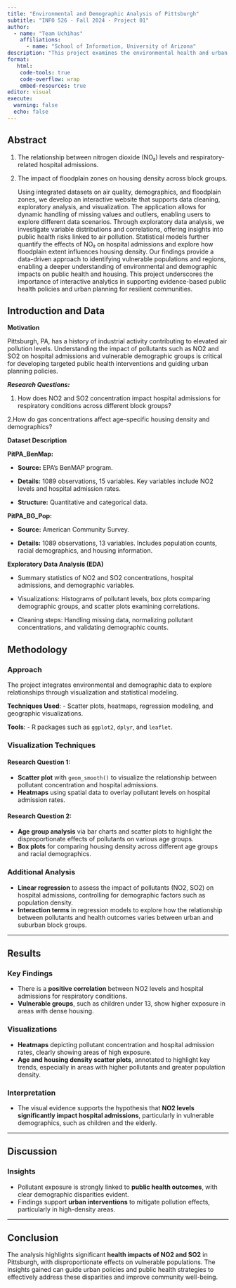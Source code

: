 ```yaml
---
title: "Environmental and Demographic Analysis of Pittsburgh"
subtitle: "INFO 526 - Fall 2024 - Project 01"
author: 
  - name: "Team Uchihas"
    affiliations:
      - name: "School of Information, University of Arizona"
description: "This project examines the environmental health and urban planning challenges in Pittsburgh, by analyzing the effects of NO₂ concentration on hospital admissions and exploring the correlation between floodplain extent and housing density. Using the datasets from BenMap for NO₂ concentration and health impact data, census block group data for population and housing characteristics, and floodplain mapping, this study seeks to provide insights into how air pollution affects public health, particularly hospital admissions for respiratory conditions. Additionally, the project explores spatial patterns of housing density within flood-prone areas, aiming to inform urban resilience planning. By integrating these datasets, the analysis highlights the dual environmental risks of air pollution and flood vulnerability, aiding policymakers in designing targeted interventions for health and safety improvements in Pittsburgh."
format:
   html:
    code-tools: true
    code-overflow: wrap
    embed-resources: true
editor: visual
execute:
  warning: false
  echo: false
---
```


## Abstract

(1) The relationship between nitrogen dioxide (NO₂) levels and respiratory-related hospital admissions.

(2) The impact of floodplain zones on housing density across block groups.

    Using integrated datasets on air quality, demographics, and floodplain zones, we develop an interactive website that supports data cleaning, exploratory analysis, and visualization. The application allows for dynamic handling of missing values and outliers, enabling users to explore different data scenarios. Through exploratory data analysis, we investigate variable distributions and correlations, offering insights into public health risks linked to air pollution. Statistical models further quantify the effects of NO₂ on hospital admissions and explore how floodplain extent influences housing density. Our findings provide a data-driven approach to identifying vulnerable populations and regions, enabling a deeper understanding of environmental and demographic impacts on public health and housing. This project underscores the importance of interactive analytics in supporting evidence-based public health policies and urban planning for resilient communities.

## Introduction and Data

**Motivation**

Pittsburgh, PA, has a history of industrial activity contributing to elevated air pollution levels. Understanding the impact of pollutants such as NO2 and SO2 on hospital admissions and vulnerable demographic groups is critical for developing targeted public health interventions and guiding urban planning policies.

***Research Questions:***

1.  How does NO2 and SO2 concentration impact hospital admissions for respiratory conditions across different block groups?

2.How do gas concentrations affect age-specific housing density and demographics?

**Dataset Description**

**PitPA_BenMap:**

-   **Source:** EPA’s BenMAP program.

-   **Details:** 1089 observations, 15 variables. Key variables include NO2 levels and hospital admission rates.

-   **Structure:** Quantitative and categorical data.

**PitPA_BG_Pop:**

-   **Source:** American Community Survey.

-   **Details:** 1089 observations, 13 variables. Includes population counts, racial demographics, and housing information.

**Exploratory Data Analysis (EDA)**

-   Summary statistics of NO2 and SO2 concentrations, hospital admissions, and demographic variables.

-   Visualizations: Histograms of pollutant levels, box plots comparing demographic groups, and scatter plots examining correlations.

-   Cleaning steps: Handling missing data, normalizing pollutant concentrations, and validating demographic counts.

## Methodology

### Approach

The project integrates environmental and demographic data to explore relationships through visualization and statistical modeling.

**Techniques Used**: - Scatter plots, heatmaps, regression modeling, and geographic visualizations.

**Tools**: - R packages such as `ggplot2`, `dplyr`, and `leaflet`.

### Visualization Techniques

#### Research Question 1:

-   **Scatter plot** with `geom_smooth()` to visualize the relationship between pollutant concentration and hospital admissions.
-   **Heatmaps** using spatial data to overlay pollutant levels on hospital admission rates.

#### Research Question 2:

-   **Age group analysis** via bar charts and scatter plots to highlight the disproportionate effects of pollutants on various age groups.
-   **Box plots** for comparing housing density across different age groups and racial demographics.

### Additional Analysis

-   **Linear regression** to assess the impact of pollutants (NO2, SO2) on hospital admissions, controlling for demographic factors such as population density.
-   **Interaction terms** in regression models to explore how the relationship between pollutants and health outcomes varies between urban and suburban block groups.

------------------------------------------------------------------------

## Results

### Key Findings

-   There is a **positive correlation** between NO2 levels and hospital admissions for respiratory conditions.
-   **Vulnerable groups**, such as children under 13, show higher exposure in areas with dense housing.

### Visualizations

-   **Heatmaps** depicting pollutant concentration and hospital admission rates, clearly showing areas of high exposure.
-   **Age and housing density scatter plots**, annotated to highlight key trends, especially in areas with higher pollutants and greater population density.

### Interpretation

-   The visual evidence supports the hypothesis that **NO2 levels significantly impact hospital admissions**, particularly in vulnerable demographics, such as children and the elderly.

------------------------------------------------------------------------

## Discussion

### Insights

-   Pollutant exposure is strongly linked to **public health outcomes**, with clear demographic disparities evident.
-   Findings support **urban interventions** to mitigate pollution effects, particularly in high-density areas.

------------------------------------------------------------------------

## Conclusion

The analysis highlights significant **health impacts of NO2 and SO2** in Pittsburgh, with disproportionate effects on vulnerable populations. The insights gained can guide urban policies and public health strategies to effectively address these disparities and improve community well-being.
